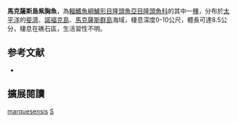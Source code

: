 {{Speciesbox
| image = 
| image_width = 250px
| status = LC
| status_system = IUCN3.1
| genus = Stethojulis
| species = marquesensis
| authority = [[Randall|Randall]], 2000
| synonyms = 
}}

'''馬克薩斯島紫胸魚'''，為[[輻鰭魚綱|輻鰭魚綱]][[鱸形目|鱸形目]][[隆頭魚亞目|隆頭魚亞目]][[隆頭魚科|隆頭魚科]]的其中一[[種|種]]，分布於[[太平洋|太平洋]]的[[斐濟|斐濟]]、[[諾福克島|諾福克島]]、[[馬克薩斯群島|馬克薩斯群島]]海域，棲息深度0-10公尺，體長可達8.5公分，棲息在礁石區，生活習性不明。

==参考文献==
*{{FishBase_species|genus=Stethojulis|species=marquesensis|year=2013|month=8}}
== 擴展閱讀 ==
{{refbegin}}
{{wikispecies-inline|Stethojulis marquesensis|馬克薩斯島紫胸魚}}
{{refend}}
{{Taxonbar|from=Q1985902}}

[[Category:紫胸魚屬|marquesensis]]
[[Category:2000年描述的鱼类|S]]


{{鱸形目小作品}}